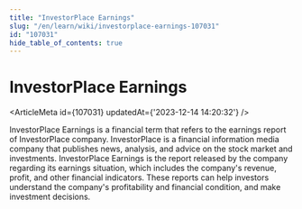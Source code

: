 ```yaml
---
title: "InvestorPlace Earnings"
slug: "/en/learn/wiki/investorplace-earnings-107031"
id: "107031"
hide_table_of_contents: true
---
```



# InvestorPlace Earnings

<ArticleMeta id={107031} updatedAt={'2023-12-14 14:20:32'} />
<div className='border-solid border-b border-t-0 my-4 border-[var(--ifm-color-gray-300)]' />

InvestorPlace Earnings is a financial term that refers to the earnings report of InvestorPlace company. InvestorPlace is a financial information media company that publishes news, analysis, and advice on the stock market and investments. InvestorPlace Earnings is the report released by the company regarding its earnings situation, which includes the company's revenue, profit, and other financial indicators. These reports can help investors understand the company's profitability and financial condition, and make investment decisions.

